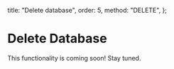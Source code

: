   title: "Delete database",
  order: 5,
  method: "DELETE",
};

# Delete Database

This functionality is coming soon! Stay tuned.
